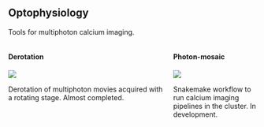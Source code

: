 ## Optophysiology {.smaller}
Tools for multiphoton calcium imaging.

::: {.columns}
::: {.column width="65%"}
#### Derotation
![](img/optophysiology/derotation.gif)

Derotation of multiphoton movies acquired with a rotating stage. Almost completed.
:::
::: {.column width="35%"}
#### Photon-mosaic
![](img/optophysiology/photon-mosaic.png)

Snakemake workflow to run calcium imaging pipelines in the cluster.
In development.
:::
:::